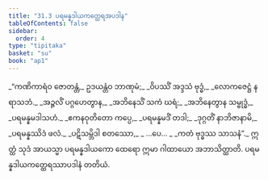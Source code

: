 ```yaml
---
title: "31.3 ပရမန္နဒါယကတ္ထေရအပဒါန"
tableOfContents: false
sidebar:
  order: 4
type: "tipitaka"
basket: "su"
book: "ap1"
---
```



<DynamicBreadcrumb />

<Division number="9" book="ap1">

<Paragraph number="3444" type="verses" book="ap1">
_“ကဏိကာရံဝ ဇောတန္တံ,_  
ဥဒယန္တံဝ ဘာဏုမံ;_  
_ဝိပဿိံ အဒ္ဒသံ ဗုဒ္ဓံ,_  
_လောကဇေဋ္ဌံ နရာသဘံ._  

</Paragraph>

</Division>
<Division number="10" book="ap1">

<Paragraph number="3445" type="verses" book="ap1">
_အဉ္ဇလိံ ပဂ္ဂဟေတွာန,_  
_အဘိနေသိံ သကံ ဃရံ;_  
_အဘိနေတွာန သမ္ဗုဒ္ဓံ,_  
_ပရမန္နမဒါသဟံ._  

</Paragraph>

</Division>
<Division number="11" book="ap1">

<Paragraph number="3446" type="verses" book="ap1">
_ဧကနဝုတိတော ကပ္ပေ,_  
_ပရမန္နမဒိံ တဒါ;_  
_ဒုဂ္ဂတိံ နာဘိဇာနာမိ,_  
_ပရမန္နဿိဒံ ဖလံ._  

</Paragraph>

</Division>
<Division number="12" book="ap1">

<Paragraph number="3447" type="verses" book="ap1">
_ပဋိသမ္ဘိဒါ စတဿော,_  
_ …ပေ… _  
_ကတံ ဗုဒ္ဓဿ သာသနံ”._  

</Paragraph>

<Paragraph number="3448" book="ap1">
ဣတ္ထံ သုဒံ အာယသ္မာ ပရမန္နဒါယကော ထေရော ဣမာ ဂါထာယော အဘာသိတ္ထာတိ.

</Paragraph>
</Division>

<Paragraph number="3449" type="center" book="ap1">
ပရမန္နဒါယကတ္ထေရဿာပဒါနံ တတိယံ.
</Paragraph>